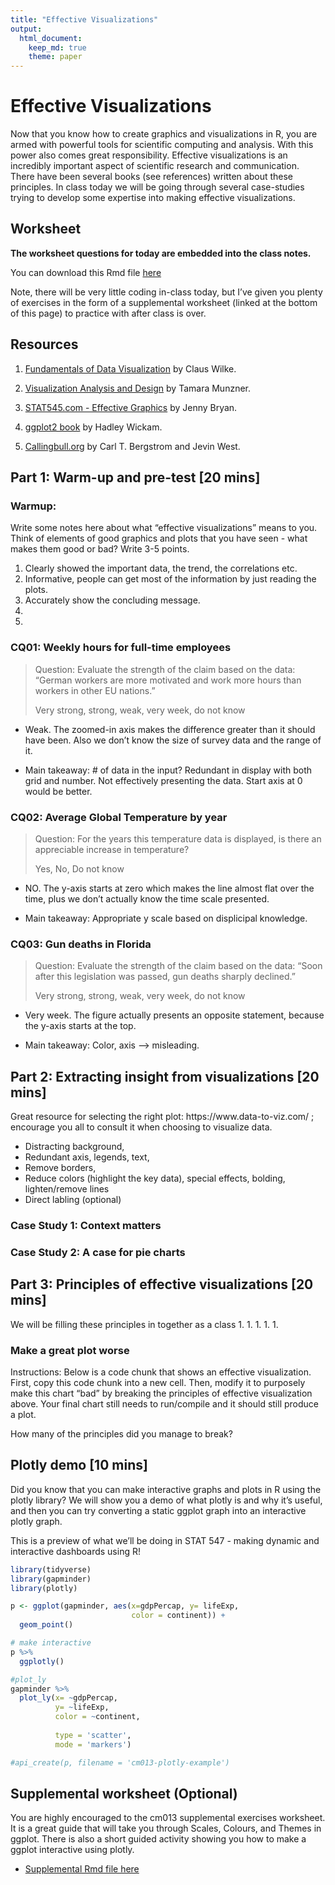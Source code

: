 ```yaml
---
title: "Effective Visualizations"
output: 
  html_document:
    keep_md: true
    theme: paper
---
```


# Effective Visualizations

Now that you know how to create graphics and visualizations in R, you are armed with powerful tools for scientific computing and analysis. With this power also comes great responsibility. Effective visualizations is an incredibly important aspect of scientific research and communication. There have been several books (see references) written about these principles. In class today we will be going through several case-studies trying to develop some expertise into making effective visualizations. 

## Worksheet

**The worksheet questions for today are embedded into the class notes.**

You can download this Rmd file [here](https://github.com/STAT545-UBC/Classroom/raw/master/cm013.Rmd)

Note, there will be very little coding in-class today, but I've given you plenty of exercises in the form of a supplemental worksheet (linked at the bottom of this page) to practice with after class is over.

## Resources

1. [Fundamentals of Data Visualization](https://serialmentor.com/dataviz/introduction.html) by Claus Wilke.

1. [Visualization Analysis and Design](https://www-taylorfrancis-com.ezproxy.library.ubc.ca/books/9780429088902) by Tamara Munzner.

1. [STAT545.com - Effective Graphics](https://stat545.com/effective-graphs.html) by Jenny Bryan.

1. [ggplot2 book](https://ggplot2-book.org) by Hadley Wickam.

1. [Callingbull.org](https://callingbull.org/tools.html) by Carl T. Bergstrom and Jevin West.

## Part 1: Warm-up and pre-test [20 mins]

### Warmup:

Write some notes here about what "effective visualizations" means to you. Think of elements of good graphics and plots that you have seen - what makes them good or bad? Write 3-5 points.

1. Clearly showed the important data, the trend, the correlations etc.
1. Informative, people can get most of the information by just reading the plots.
1. Accurately show the concluding message.
1. 
1.

### CQ01: Weekly hours for full-time employees

> Question: Evaluate the strength of the claim based on the data: "German workers are more motivated and work more hours than workers in other EU nations."
>
> Very strong, strong, weak, very week, do not know

- Weak. The zoomed-in axis makes the difference greater than it should have been. Also we don't know the size of survey data and the range of it.

- Main takeaway: # of data in the input? Redundant in display with both grid and number. Not effectively presenting the data. Start axis at 0 would be better.

### CQ02: Average Global Temperature by year

> Question: For the years this temperature data is displayed, is there an appreciable increase in temperature?
> 
> Yes, No, Do not know

- NO. The y-axis starts at zero which makes the line almost flat over the time, plus we don't actually know the time scale presented.

- Main takeaway: Appropriate y scale based on displicipal knowledge.

### CQ03: Gun deaths in Florida

> Question: Evaluate the strength of the claim based on the data: “Soon after this legislation was passed, gun deaths sharply declined."
>
> Very strong, strong, weak, very week, do not know

- Very week. The figure actually presents an opposite statement, because the y-axis starts at the top.

- Main takeaway: Color, axis --> misleading.

## Part 2: Extracting insight from visualizations  [20 mins]

Great resource for selecting the right plot: https://www.data-to-viz.com/ ; encourage you all to consult it when choosing to visualize data.

* Distracting background,
* Redundant axis, legends, text,
* Remove borders,
* Reduce colors (highlight the key data), special effects, bolding, lighten/remove lines
* Direct labling (optional)


### Case Study 1: Context matters

### Case Study 2: A case for pie charts

## Part 3: Principles of effective visualizations [20 mins]

We will be filling these principles in together as a class
1.
1. 
1. 
1. 
1. 

### Make a great plot worse

Instructions: Below is a code chunk that shows an effective visualization. First, copy this code chunk into a new cell. Then, modify it to purposely make this chart "bad" by breaking the principles of effective visualization above. Your final chart still needs to run/compile and it should still produce a plot. 

How many of the principles did you manage to break?

## Plotly demo [10 mins]

Did you know that you can make interactive graphs and plots in R using the plotly library? We will show you a demo of what plotly is and why it's useful, and then you can try converting a static ggplot graph into an interactive plotly graph.

This is a preview of what we'll be doing in STAT 547 - making dynamic and interactive dashboards using R!

```r
library(tidyverse)
library(gapminder)
library(plotly)

p <- ggplot(gapminder, aes(x=gdpPercap, y= lifeExp,
                           color = continent)) +
  geom_point()

# make interactive
p %>% 
  ggplotly()

#plot_ly
gapminder %>% 
  plot_ly(x= ~gdpPercap,
          y= ~lifeExp,
          color = ~continent,
          
          type = 'scatter',
          mode = 'markers')

#api_create(p, filename = 'cm013-plotly-example')
```


## Supplemental worksheet (Optional)

You are highly encouraged to the cm013 supplemental exercises worksheet. It is a great guide that will take you through Scales, Colours, and Themes in ggplot. There is also a short guided activity showing you how to make a ggplot interactive using plotly.

- [Supplemental Rmd file here](https://raw.githubusercontent.com/STAT545-UBC/Classroom/master/tutorials/cm013-supplemental.Rmd)